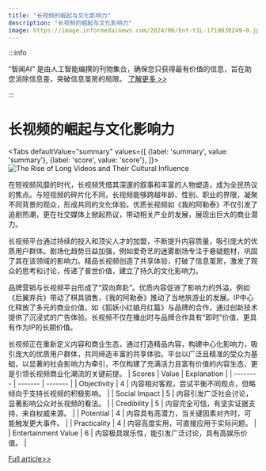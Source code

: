 ```yaml
---
title: "长视频的崛起与文化影响力"
description: "长视频的崛起与文化影响力"
image: https://image.informedainews.com/2024/06/Ent-t1L-1719030249-0.jpg
---
```



:::info

“智闻AI“ 是由人工智能编撰的刊物集合，确保您只获得最有价值的信息，旨在助您消除信息差，突破信息茧房的局限。  [了解更多 >>](/)

:::

# 长视频的崛起与文化影响力


<Tabs
	defaultValue="summary"
	values={[
	{label: 'summary', value: 'summary'},
	{label: 'score', value: 'score'},
]}>
<TabItem value="summary">
<img
  src="https://image.informedainews.com/2024/06/Ent-t1L-1719030249-0.jpg"
  alt="The Rise of Long Videos and Their Cultural Influence"
/>



在短视频风靡的时代，长视频凭借其深邃的叙事和丰富的人物塑造，成为全民热议的焦点。与短视频的碎片化不同，长视频能够跨越年龄、性别、职业的界限，凝聚不同背景的观众，形成共同的文化体验。优质长视频如《我的阿勒泰》不仅引发了追剧热潮，更在社交媒体上掀起热议，带动相关产业的发展，展现出巨大的商业潜力。

长视频平台通过持续的投入和顶尖人才的加盟，不断提升内容质量，吸引庞大的优质用户群体。剧场化趋势日益加强，例如爱奇艺的迷雾剧场专注于悬疑题材，巩固了其在该领域的影响力。精品长视频创造了共享体验，打破了信息茧房，激发了观众的思考和讨论，传递了普世价值，建立了持久的文化影响力。

品牌营销与长视频平台形成了“双向奔赴”。优质内容促进了影响力的外溢，例如《后翼弃兵》带动了棋具销售，《我的阿勒泰》推动了当地旅游业的发展。IP中心化释放了多元的商业价值，如《狐妖小红娘月红篇》与品牌的合作，通过创新技术提供了沉浸式的广告体验。长视频不仅在播出时与品牌合作具有“即时”价值，更具有作为IP的长期价值。

长视频正在重新定义内容和商业生态，通过打造精品内容，构建中心化影响力，吸引庞大的优质用户群体，共同缔造丰富的共享体验。平台以广泛且精准的受众为基础，以显著的社会影响力为牵引，不仅构建了充满活力且富有价值的内容生态，更是引领长视频商业化潮流的关键前提。
</TabItem>
<TabItem value="score">
	| Scores     | Value   | Explanation |
	| -------- | ------- | ------- |
	| Objectivity  | 4    | 内容相对客观，尝试平衡不同观点，但略倾向于支持长视频的积极影响。    |
	| Social Impact | 5     | 内容引发广泛社会讨论，显著影响公众对长视频的看法。    |
	| Credibility    | 5    | 内容完全可信，有坚实证据支持，来自权威来源。    |
	| Potential    | 4    | 内容具有高潜力，当关键因素对齐时，可能触发更大事件。    |
	| Practicality    | 4    | 内容高度实用，可直接应用于实际问题。    |
	| Entertainment Value    | 6    | 内容极具娱乐性，能引发广泛讨论，具有高娱乐价值。    |
</TabItem>
</Tabs>

[Full article>>](https://www.woshipm.com/marketing/6072408.html)
